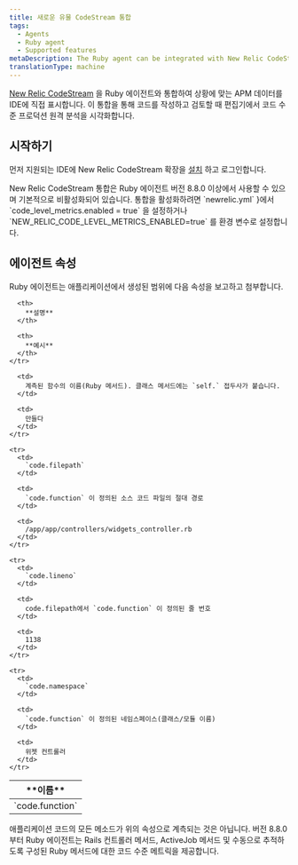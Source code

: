 ```yaml
---
title: 새로운 유물 CodeStream 통합
tags:
  - Agents
  - Ruby agent
  - Supported features
metaDescription: The Ruby agent can be integrated with New Relic CodeStream to provide code-level metrics.
translationType: machine
---
```


[New Relic CodeStream](/docs/codestream/how-use-codestream/performance-monitoring#code-level) 을 Ruby 에이전트와 통합하여 상황에 맞는 APM 데이터를 IDE에 직접 표시합니다. 이 통합을 통해 코드를 작성하고 검토할 때 편집기에서 코드 수준 프로덕션 원격 분석을 시각화합니다.

## 시작하기

먼저 지원되는 IDE에 New Relic CodeStream 확장을 [설치](/docs/codestream/start-here/install-codestream) 하고 로그인합니다.

<Callout variant="important">
  New Relic CodeStream 통합은 Ruby 에이전트 버전 8.8.0 이상에서 사용할 수 있으며 기본적으로 비활성화되어 있습니다. 통합을 활성화하려면 `newrelic.yml` }에서 `code_level_metrics.enabled = true` 을 설정하거나 `NEW_RELIC_CODE_LEVEL_METRICS_ENABLED=true` 를 환경 변수로 설정합니다.
</Callout>

## 에이전트 속성

Ruby 에이전트는 애플리케이션에서 생성된 범위에 다음 속성을 보고하고 첨부합니다.

<table>
  <thead>
    <tr>
      <th>
        **이름**
      </th>

      <th>
        **설명**
      </th>

      <th>
        **예시**
      </th>
    </tr>
  </thead>

  <tbody>
    <tr>
      <td>
        `code.function`
      </td>

      <td>
        계측된 함수의 이름(Ruby 메서드). 클래스 메서드에는 `self.` 접두사가 붙습니다.
      </td>

      <td>
        만들다
      </td>
    </tr>

    <tr>
      <td>
        `code.filepath`
      </td>

      <td>
        `code.function` 이 정의된 소스 코드 파일의 절대 경로
      </td>

      <td>
        /app/app/controllers/widgets_controller.rb
      </td>
    </tr>

    <tr>
      <td>
        `code.lineno`
      </td>

      <td>
        code.filepath에서 `code.function` 이 정의된 줄 번호
      </td>

      <td>
        1138
      </td>
    </tr>

    <tr>
      <td>
        `code.namespace`
      </td>

      <td>
        `code.function` 이 정의된 네임스페이스(클래스/모듈 이름)
      </td>

      <td>
        위젯 컨트롤러
      </td>
    </tr>
  </tbody>
</table>

<Callout variant="important">
  애플리케이션 코드의 모든 메소드가 위의 속성으로 계측되는 것은 아닙니다. 버전 8.8.0부터 Ruby 에이전트는 Rails 컨트롤러 메서드, ActiveJob 메서드 및 수동으로 추적하도록 구성된 Ruby 메서드에 대한 코드 수준 메트릭을 제공합니다.
</Callout>